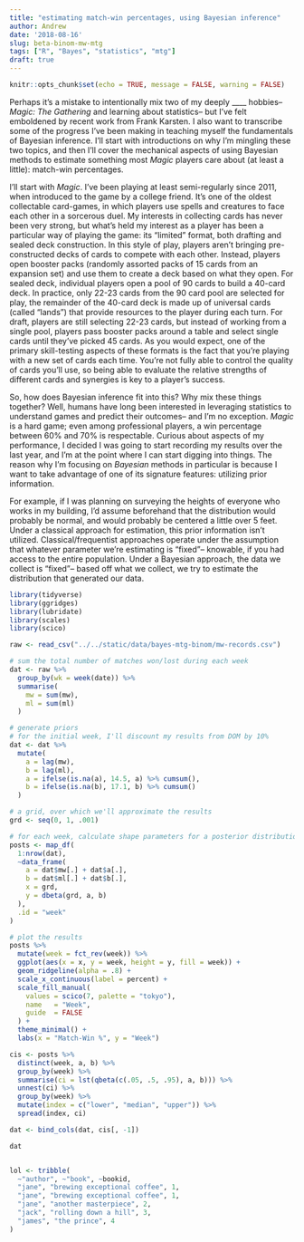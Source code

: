 ```yaml
---
title: "estimating match-win percentages, using Bayesian inference"
author: Andrew
date: '2018-08-16'
slug: beta-binom-mw-mtg
tags: ["R", "Bayes", "statistics", "mtg"]
draft: true
---
```


```r
knitr::opts_chunk$set(echo = TRUE, message = FALSE, warning = FALSE)
```

Perhaps it's a mistake to intentionally mix two of my deeply ____ hobbies-- *Magic: The Gathering* and learning about statistics-- but I've felt emboldened by recent work from Frank Karsten. I also want to transcribe some of the progress I've been making in teaching myself the fundamentals of Bayesian inference. I'll start with introductions on why I'm mingling these two topics, and then I'll cover the mechanical aspects of using Bayesian methods to estimate something most *Magic* players care about (at least a little): match-win percentages.

I'll start with *Magic*. I've been playing at least semi-regularly since 2011, when introduced to the game by a college friend. It's one of the oldest collectable card-games, in which players use spells and creatures to face each other in a sorcerous duel.<!-- To non-players, I think the game's appeal can be difficult to understand, but I've found it to be an enriching experience, and it's helped me maintain friendships and ties even after moving across the US in 2013.--> My interests in collecting cards has never been very strong, but what's held my interest as a player has been a particular way of playing the game: its "limited" format, both drafting and sealed deck construction. In this style of play, players aren't bringing pre-constructed decks of cards to compete with each other. Instead, players open booster packs (randomly assorted packs of 15 cards from an expansion set) and use them to create a deck based on what they open. For sealed deck, individual players open a pool of 90 cards to build a 40-card deck. In practice, only 22-23 cards from the 90 card pool are selected for play, the remainder of the 40-card deck is made up of universal cards (called "lands") that provide resources to the player during each turn. For draft, players are still selecting 22-23 cards, but instead of working from a single pool, players pass booster packs around a table and select single cards until they've picked 45 cards. As you would expect, one of the primary skill-testing aspects of these formats is the fact that you're playing with a new set of cards each time. You're not fully able to control the quality of cards you'll use, so being able to evaluate the relative strengths of different cards and synergies is key to a player's success.<!-- There are some powerful features at work that I think are key to the experience-- both are related to the influence of randomness and chance. First, you can't control the exact quality of cards you'll play with on a given day. Because of this, success often depends on your ability to think strategically about how you approach building your deck. This leads to the second point, which is that you can gain advantages by understanding how different cards work in a vacuum, and in the larger context/environment in which they're played. -->
<!--
I like to tinker and iterate on problems, and I think this is why *Magic* has consistently appealed to me. In college, my independent research studies as a psychology student were concentrated on how personality relates to ones motivations and preferences concerning games. I learned quite a bit about questionnaire design and statistics from this project, in addition to being exposed to a lot of [great]() [work]() in this area. However, the concept of games being used as vehicles and safe spaces to pursue mastery or achievement has been something that's stuck with me. Individual activities we choose for leisure might not say much by themselves, but what meaning those activities have for each person I think can tell us something about ourselves. *Magic* has definitely filled a certain space for me-- a lot of projects we take on don't have fully linear paths. It's nice to challenge yourself on something with lower stakes, and clearly defined goals (at least within a given match).
-->

So, how does Bayesian inference fit into this? Why mix these things together? Well, humans have long been interested in leveraging statistics to understand games and predict their outcomes-- and I'm no exception. *Magic* is a hard game; even among professional players, a win percentage between 60% and 70% is respectable. Curious about aspects of my performance, I decided I was going to start recording my results over the last year, and I'm at the point where I can start digging into things. The reason why I'm focusing on *Bayesian* methods in particular is because I want to take advantage of one of its signature features: utilizing prior information. 

For example, if I was planning on surveying the heights of everyone who works in my building, I'd assume beforehand that the distribution would probably be normal, and would probably be centered a little over 5 feet. Under a classical approach for estimation, this prior information isn't utilized. Classical/frequentist approaches operate under the assumption that whatever parameter we're estimating is "fixed"-- knowable, if you had access to the entire population. Under a Bayesian approach, the data we collect is "fixed"-- based off what we collect, we try to estimate the distribution that generated our data. 

```r
library(tidyverse)
library(ggridges)
library(lubridate)
library(scales)
library(scico)

raw <- read_csv("../../static/data/bayes-mtg-binom/mw-records.csv")

# sum the total number of matches won/lost during each week
dat <- raw %>%
  group_by(wk = week(date)) %>%
  summarise(
    mw = sum(mw),
    ml = sum(ml)
  )

# generate priors
# for the initial week, I'll discount my results from DOM by 10%
dat <- dat %>%
  mutate(
    a = lag(mw),
    b = lag(ml),
    a = ifelse(is.na(a), 14.5, a) %>% cumsum(),
    b = ifelse(is.na(b), 17.1, b) %>% cumsum()
  )
```

```r
# a grid, over which we'll approximate the results
grd <- seq(0, 1, .001)

# for each week, calculate shape parameters for a posterior distribution
posts <- map_df(
  1:nrow(dat),
  ~data_frame(
    a = dat$mw[.] + dat$a[.],
    b = dat$ml[.] + dat$b[.],
    x = grd,
    y = dbeta(grd, a, b)
  ),
  .id = "week"
)

# plot the results
posts %>%
  mutate(week = fct_rev(week)) %>%
  ggplot(aes(x = x, y = week, height = y, fill = week)) +
  geom_ridgeline(alpha = .8) +
  scale_x_continuous(label = percent) +
  scale_fill_manual(
    values = scico(7, palette = "tokyo"),
    name   = "Week",
    guide  = FALSE
  ) +
  theme_minimal() +
  labs(x = "Match-Win %", y = "Week")

cis <- posts %>%
  distinct(week, a, b) %>%
  group_by(week) %>%
  summarise(ci = lst(qbeta(c(.05, .5, .95), a, b))) %>%
  unnest(ci) %>%
  group_by(week) %>%
  mutate(index = c("lower", "median", "upper")) %>%
  spread(index, ci)

dat <- bind_cols(dat, cis[, -1])

dat


lol <- tribble(
  ~"author", ~"book", ~bookid,
  "jane", "brewing exceptional coffee", 1,
  "jane", "brewing exceptional coffee", 1,
  "jane", "another masterpiece", 2,
  "jack", "rolling down a hill", 3,
  "james", "the prince", 4
)
```

